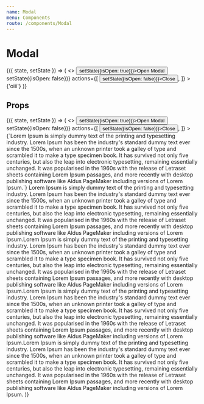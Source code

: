 ```yaml
---
name: Modal
menu: Components
route: /components/Modal
---
```



# Modal

<Playground>
    <div>
        <State initial={{ isOpen: false }}>
            {({ state, setState }) => (
                <>
                    <Button onClick={() => setState({isOpen: true})}>Open Modal</Button>
                    <Modal
                        title={'What is Lorem Ipsum?'}
                        isOpen={state.isOpen}
                        onClose={() => setState({isOpen: false})}
                        actions={[
                            <Button onClick={() => setState({isOpen: false})}>Close</Button>,
                        ]}
                    >
                        {'oiii'}
                    </Modal>
                </>
            )}
        </State>
    </div>
</Playground>

## Props

<Props of={Modal} />

<Playground>
    <div>
        <State initial={{ isOpen: false }}>
            {({ state, setState }) => (
                <>
                    <Button onClick={() => setState({isOpen: true})}>Open Modal</Button>
                    <Modal
                        title={'What is Lorem Ipsum?'}
                        isOpen={state.isOpen}
                        onClose={() => setState({isOpen: false})}
                        actions={[
                            <Button onClick={() => setState({isOpen: false})}>Close</Button>,
                        ]}
                    >
                        <Text>{`Lorem Ipsum is simply dummy text of the printing and typesetting industry. Lorem Ipsum has been the industry's standard dummy text ever since the 1500s, when an unknown printer took a galley of type and scrambled it to make a type specimen book. It has survived not only five centuries, but also the leap into electronic typesetting, remaining essentially unchanged. It was popularised in the 1960s with the release of Letraset sheets containing Lorem Ipsum passages, and more recently with desktop publishing software like Aldus PageMaker including versions of Lorem Ipsum.`}</Text>
                        <Text>Lorem Ipsum is simply dummy text of the printing and typesetting industry. Lorem Ipsum has been the industry's standard dummy text ever since the 1500s, when an unknown printer took a galley of type and scrambled it to make a type specimen book. It has survived not only five centuries, but also the leap into electronic typesetting, remaining essentially unchanged. It was popularised in the 1960s with the release of Letraset sheets containing Lorem Ipsum passages, and more recently with desktop publishing software like Aldus PageMaker including versions of Lorem Ipsum.Lorem Ipsum is simply dummy text of the printing and typesetting industry. Lorem Ipsum has been the industry's standard dummy text ever since the 1500s, when an unknown printer took a galley of type and scrambled it to make a type specimen book. It has survived not only five centuries, but also the leap into electronic typesetting, remaining essentially unchanged. It was popularised in the 1960s with the release of Letraset sheets containing Lorem Ipsum passages, and more recently with desktop publishing software like Aldus PageMaker including versions of Lorem Ipsum.Lorem Ipsum is simply dummy text of the printing and typesetting industry. Lorem Ipsum has been the industry's standard dummy text ever since the 1500s, when an unknown printer took a galley of type and scrambled it to make a type specimen book. It has survived not only five centuries, but also the leap into electronic typesetting, remaining essentially unchanged. It was popularised in the 1960s with the release of Letraset sheets containing Lorem Ipsum passages, and more recently with desktop publishing software like Aldus PageMaker including versions of Lorem Ipsum.Lorem Ipsum is simply dummy text of the printing and typesetting industry. Lorem Ipsum has been the industry's standard dummy text ever since the 1500s, when an unknown printer took a galley of type and scrambled it to make a type specimen book. It has survived not only five centuries, but also the leap into electronic typesetting, remaining essentially unchanged. It was popularised in the 1960s with the release of Letraset sheets containing Lorem Ipsum passages, and more recently with desktop publishing software like Aldus PageMaker including versions of Lorem Ipsum.</Text>
                    </Modal>
                </>
            )}
        </State>
    </div>
</Playground>